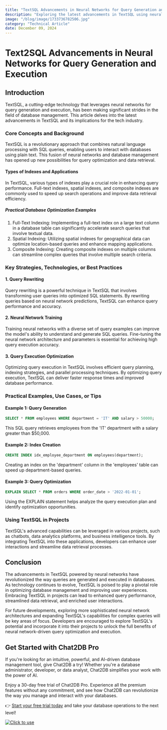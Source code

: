 ```yaml
---
title: "TextSQL Advancements in Neural Networks for Query Generation and Execution"
description: "Exploring the latest advancements in TextSQL using neural networks for query generation and execution, and its impact on the current technology landscape."
image: "/blog/image/1733736782506.jpg"
category: "Technical Article"
date: December 09, 2024
---
```


# Text2SQL Advancements in Neural Networks for Query Generation and Execution


<Authors date="December 09, 2024">
  <Author name="Aria Wells" link="https://chat2db.ai" />
</Authors>

## Introduction
TextSQL, a cutting-edge technology that leverages neural networks for query generation and execution, has been making significant strides in the field of database management. This article delves into the latest advancements in TextSQL and its implications for the tech industry.

### Core Concepts and Background
TextSQL is a revolutionary approach that combines natural language processing with SQL queries, enabling users to interact with databases using plain text. This fusion of neural networks and database management has opened up new possibilities for query optimization and data retrieval.

#### Types of Indexes and Applications
In TextSQL, various types of indexes play a crucial role in enhancing query performance. Full-text indexes, spatial indexes, and composite indexes are commonly used to speed up search operations and improve data retrieval efficiency.

##### Practical Database Optimization Examples
1. Full-Text Indexing: Implementing a full-text index on a large text column in a database table can significantly accelerate search queries that involve textual data.
2. Spatial Indexing: Utilizing spatial indexes for geographical data can optimize location-based queries and enhance mapping applications.
3. Composite Indexing: Creating composite indexes on multiple columns can streamline complex queries that involve multiple search criteria.

### Key Strategies, Technologies, or Best Practices
#### 1. Query Rewriting
Query rewriting is a powerful technique in TextSQL that involves transforming user queries into optimized SQL statements. By rewriting queries based on neural network predictions, TextSQL can enhance query performance and accuracy.

#### 2. Neural Network Training
Training neural networks with a diverse set of query examples can improve the model's ability to understand and generate SQL queries. Fine-tuning the neural network architecture and parameters is essential for achieving high query execution accuracy.

#### 3. Query Execution Optimization
Optimizing query execution in TextSQL involves efficient query planning, indexing strategies, and parallel processing techniques. By optimizing query execution, TextSQL can deliver faster response times and improved database performance.

### Practical Examples, Use Cases, or Tips
#### Example 1: Query Generation
```sql
SELECT * FROM employees WHERE department = 'IT' AND salary > 50000;
```
This SQL query retrieves employees from the 'IT' department with a salary greater than $50,000.

#### Example 2: Index Creation
```sql
CREATE INDEX idx_employee_department ON employees(department);
```
Creating an index on the 'department' column in the 'employees' table can speed up department-based queries.

#### Example 3: Query Optimization
```sql
EXPLAIN SELECT * FROM orders WHERE order_date > '2022-01-01';
```
Using the EXPLAIN statement helps analyze the query execution plan and identify optimization opportunities.

### Using TextSQL in Projects
TextSQL's advanced capabilities can be leveraged in various projects, such as chatbots, data analytics platforms, and business intelligence tools. By integrating TextSQL into these applications, developers can enhance user interactions and streamline data retrieval processes.

## Conclusion
The advancements in TextSQL powered by neural networks have revolutionized the way queries are generated and executed in databases. As technology continues to evolve, TextSQL is poised to play a pivotal role in optimizing database management and improving user experiences. Embracing TextSQL in projects can lead to enhanced query performance, streamlined data retrieval, and enriched user interactions.

For future developments, exploring more sophisticated neural network architectures and expanding TextSQL's capabilities for complex queries will be key areas of focus. Developers are encouraged to explore TextSQL's potential and incorporate it into their projects to unlock the full benefits of neural network-driven query optimization and execution.

## Get Started with Chat2DB Pro

If you're looking for an intuitive, powerful, and AI-driven database management tool, give Chat2DB a try! Whether you're a database administrator, developer, or data analyst, Chat2DB simplifies your work with the power of AI.

Enjoy a 30-day free trial of Chat2DB Pro. Experience all the premium features without any commitment, and see how Chat2DB can revolutionize the way you manage and interact with your databases.

👉 [Start your free trial today](https://chat2db.ai/pricing) and take your database operations to the next level!


[![Click to use](/image/blog/bg/chat2db.jpg)](https://chat2db.ai/)

